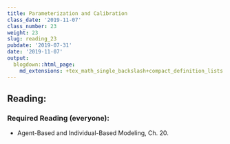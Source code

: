 ```yaml
---
title: Parameterization and Calibration
class_date: '2019-11-07'
class_number: 23
weight: 23
slug: reading_23
pubdate: '2019-07-31'
date: '2019-11-07'
output:
  blogdown::html_page:
    md_extensions: +tex_math_single_backslash+compact_definition_lists
---
```

## Reading:

### Required Reading (everyone):
* Agent-Based and Individual-Based Modeling, Ch. 20.


